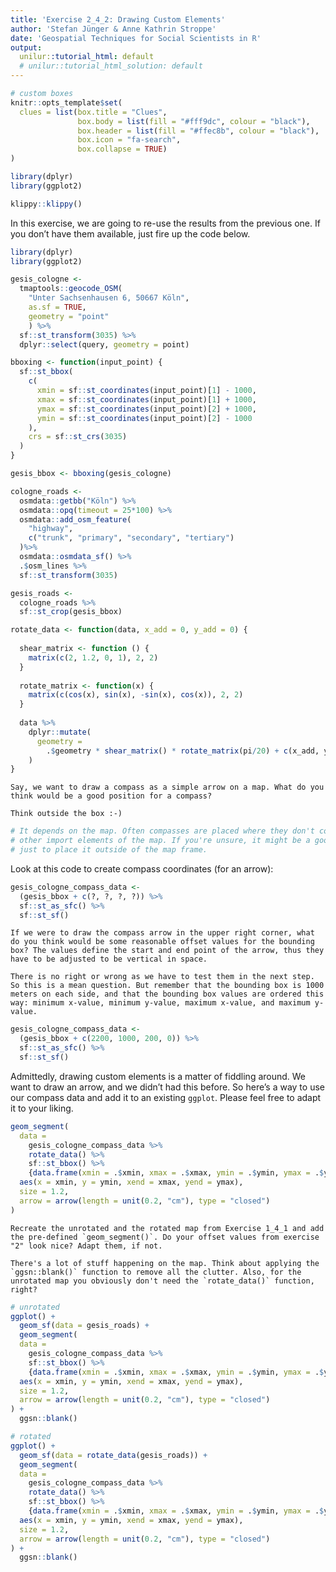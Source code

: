 ```yaml
---
title: 'Exercise 2_4_2: Drawing Custom Elements'
author: 'Stefan Jünger & Anne Kathrin Stroppe'
date: 'Geospatial Techniques for Social Scientists in R'
output:
  unilur::tutorial_html: default
  # unilur::tutorial_html_solution: default
---
```


```r
# custom boxes
knitr::opts_template$set(
  clues = list(box.title = "Clues",
               box.body = list(fill = "#fff9dc", colour = "black"),
               box.header = list(fill = "#ffec8b", colour = "black"),
               box.icon = "fa-search",
               box.collapse = TRUE)
)

library(dplyr)
library(ggplot2)
```

```r
klippy::klippy()
```

In this exercise, we are going to re-use the results from the previous one. If you don't have them available, just fire up the code below.

```r
library(dplyr)
library(ggplot2)

gesis_cologne <-
  tmaptools::geocode_OSM(
    "Unter Sachsenhausen 6, 50667 Köln", 
    as.sf = TRUE,
    geometry = "point"
    ) %>% 
  sf::st_transform(3035) %>% 
  dplyr::select(query, geometry = point)

bboxing <- function(input_point) {
  sf::st_bbox(
    c(
      xmin = sf::st_coordinates(input_point)[1] - 1000,
      xmax = sf::st_coordinates(input_point)[1] + 1000,
      ymax = sf::st_coordinates(input_point)[2] + 1000,
      ymin = sf::st_coordinates(input_point)[2] - 1000
    ),
    crs = sf::st_crs(3035)
  )
}

gesis_bbox <- bboxing(gesis_cologne)

cologne_roads <-
  osmdata::getbb("Köln") %>% 
  osmdata::opq(timeout = 25*100) %>%
  osmdata::add_osm_feature(
    "highway", 
    c("trunk", "primary", "secondary", "tertiary")
  )%>% 
  osmdata::osmdata_sf() %>% 
  .$osm_lines %>% 
  sf::st_transform(3035)

gesis_roads <-
  cologne_roads %>% 
  sf::st_crop(gesis_bbox)

rotate_data <- function(data, x_add = 0, y_add = 0) {
  
  shear_matrix <- function () { 
    matrix(c(2, 1.2, 0, 1), 2, 2) 
  }
  
  rotate_matrix <- function(x) { 
    matrix(c(cos(x), sin(x), -sin(x), cos(x)), 2, 2) 
  }
  
  data %>% 
    dplyr::mutate(
      geometry = 
        .$geometry * shear_matrix() * rotate_matrix(pi/20) + c(x_add, y_add)
    )
}
```

```block
Say, we want to draw a compass as a simple arrow on a map. What do you think would be a good position for a compass?
```

```block
Think outside the box :-)
```

```r
# It depends on the map. Often compasses are placed where they don't cover any
# other import elements of the map. If you're unsure, it might be a good idea
# just to place it outside of the map frame.
```

Look at this code to create compass coordinates (for an arrow):

```r
gesis_cologne_compass_data <- 
  (gesis_bbox + c(?, ?, ?, ?)) %>% 
  sf::st_as_sfc() %>%
  sf::st_sf()
```


```block
If we were to draw the compass arrow in the upper right corner, what do you think would be some reasonable offset values for the bounding box? The values define the start and end point of the arrow, thus they have to be adjusted to be vertical in space.
```

```block
There is no right or wrong as we have to test them in the next step. So this is a mean question. But remember that the bounding box is 1000 meters on each side, and that the bounding box values are ordered this way: minimum x-value, minimum y-value, maximum x-value, and maximum y-value.
```

```r
gesis_cologne_compass_data <- 
  (gesis_bbox + c(2200, 1000, 200, 0)) %>% 
  sf::st_as_sfc() %>%
  sf::st_sf()
```

Admittedly, drawing custom elements is a matter of fiddling around. We want to draw an arrow, and we didn't had this before. So here's a way to use our compass data and add it to an existing `ggplot`. Please feel free to adapt it to your liking.

```r
geom_segment(
  data = 
    gesis_cologne_compass_data %>% 
    rotate_data() %>% 
    sf::st_bbox() %>% 
    {data.frame(xmin = .$xmin, xmax = .$xmax, ymin = .$ymin, ymax = .$ymax)},
  aes(x = xmin, y = ymin, xend = xmax, yend = ymax),
  size = 1.2,
  arrow = arrow(length = unit(0.2, "cm"), type = "closed")
)
```



```block
Recreate the unrotated and the rotated map from Exercise 1_4_1 and add the pre-defined `geom_segment()`. Do your offset values from exercise "2" look nice? Adapt them, if not.
```

```block
There's a lot of stuff happening on the map. Think about applying the `ggsn::blank()` function to remove all the clutter. Also, for the unrotated map you obviously don't need the `rotate_data()` function, right?
```

```r
# unrotated
ggplot() +
  geom_sf(data = gesis_roads) +
  geom_segment(
  data = 
    gesis_cologne_compass_data %>% 
    sf::st_bbox() %>% 
    {data.frame(xmin = .$xmin, xmax = .$xmax, ymin = .$ymin, ymax = .$ymax)},
  aes(x = xmin, y = ymin, xend = xmax, yend = ymax),
  size = 1.2,
  arrow = arrow(length = unit(0.2, "cm"), type = "closed")
) +
  ggsn::blank()

# rotated
ggplot() +
  geom_sf(data = rotate_data(gesis_roads)) +
  geom_segment(
  data = 
    gesis_cologne_compass_data %>% 
    rotate_data() %>%  
    sf::st_bbox() %>% 
    {data.frame(xmin = .$xmin, xmax = .$xmax, ymin = .$ymin, ymax = .$ymax)},
  aes(x = xmin, y = ymin, xend = xmax, yend = ymax),
  size = 1.2,
  arrow = arrow(length = unit(0.2, "cm"), type = "closed")
) +
  ggsn::blank()
```

